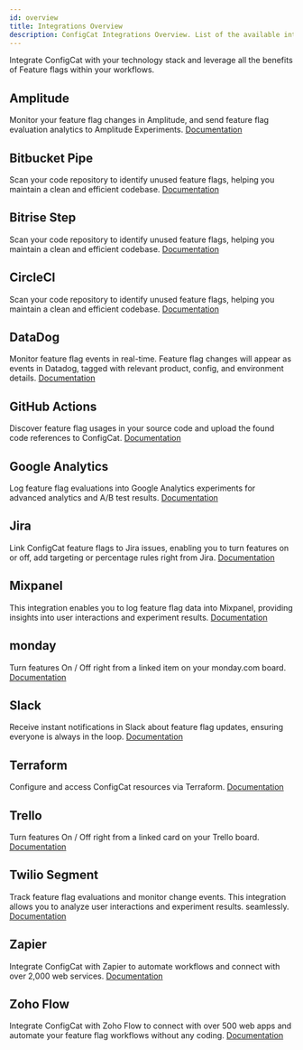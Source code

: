 ```yaml
---
id: overview
title: Integrations Overview
description: ConfigCat Integrations Overview. List of the available integrations like Amplitude, Bitbucket, Bitrise, CircleCI, DataDog, GitHub, Google Analytics, Jira, Mixpanel, monday.com, Slack, Terraform, Trello, Twilio Segment, Zapier, Zoho Flow
---
```


Integrate ConfigCat with your technology stack and leverage all the benefits of Feature flags within your workflows.

## Amplitude

Monitor your feature flag changes in Amplitude, and send feature flag evaluation analytics to Amplitude Experiments. 
[Documentation](amplitude.mdx)

## Bitbucket Pipe

Scan your code repository to identify unused feature flags, helping you maintain a clean and efficient codebase.
[Documentation](bitbucket.mdx)

## Bitrise Step

Scan your code repository to identify unused feature flags, helping you maintain a clean and efficient codebase.
[Documentation](bitrise.mdx)

## CircleCI

Scan your code repository to identify unused feature flags, helping you maintain a clean and efficient codebase.
[Documentation](circleci.mdx)

## DataDog

Monitor feature flag events in real-time. Feature flag changes will appear as events in Datadog, tagged with relevant product, config, and environment details.
[Documentation](datadog.mdx)

## GitHub Actions

Discover feature flag usages in your source code and upload the found code references to ConfigCat.
[Documentation](github.mdx)

## Google Analytics

Log feature flag evaluations into Google Analytics experiments for advanced analytics and A/B test results.
[Documentation](google-analytics.mdx)

## Jira

Link ConfigCat feature flags to Jira issues, enabling you to turn features on or off, add targeting or percentage rules right from Jira.
[Documentation](jira.mdx)

## Mixpanel

This integration enables you to log feature flag data into Mixpanel, providing insights into user interactions and experiment results.
[Documentation](mixpanel.mdx)

## monday

Turn features On / Off right from a linked item on your monday.com board.
[Documentation](monday.mdx)

## Slack

Receive instant notifications in Slack about feature flag updates, ensuring everyone is always in the loop. 
[Documentation](slack.mdx)

## Terraform

Configure and access ConfigCat resources via Terraform.
[Documentation](terraform.mdx)

## Trello

Turn features On / Off right from a linked card on your Trello board.
[Documentation](trello.mdx)

## Twilio Segment

Track feature flag evaluations and monitor change events. This integration allows you to analyze user interactions and experiment results. seamlessly.
[Documentation](segment.mdx)

## Zapier

Integrate ConfigCat with Zapier to automate workflows and connect with over 2,000 web services.
[Documentation](zapier.mdx)

## Zoho Flow

Integrate ConfigCat with Zoho Flow to connect with over 500 web apps and automate your feature flag workflows without any coding. 
[Documentation](zoho-flow.mdx)